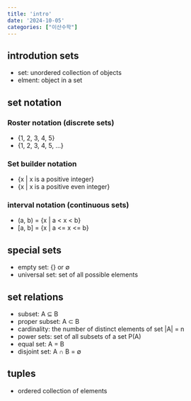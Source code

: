```yaml
---
title: 'intro'
date: '2024-10-05'
categories: ["이산수학"]
---
```


## introdution sets
- set: unordered collection of objects
- elment: object in a set

## set notation
### Roster notation (discrete sets)
- {1, 2, 3, 4, 5}
- {1, 2, 3, 4, 5, ...}

### Set builder notation
- {x | x is a positive integer}
- {x | x is a positive even integer}

### interval notation (continuous sets)
- (a, b) = {x | a < x < b}
- [a, b] = {x | a <= x <= b}

## special sets
- empty set: {} or ∅
- universal set: set of all possible elements

## set relations
- subset: A ⊆ B
- proper subset: A ⊂ B
- cardinality: the number of distinct elements of set |A| = n
- power sets: set of all subsets of a set P(A)
- equal set: A = B
- disjoint set: A ∩ B = ∅

## tuples
- ordered collection of elements
